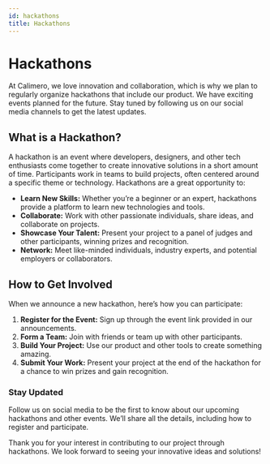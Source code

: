 ```yaml
---
id: hackathons
title: Hackathons
---
```


# Hackathons

At Calimero, we love innovation and collaboration, which is why we plan to regularly organize hackathons that include our product. We have exciting events planned for the future. Stay tuned by following us on our social media channels to get the latest updates.

## What is a Hackathon?

A hackathon is an event where developers, designers, and other tech enthusiasts come together to create innovative solutions in a short amount of time. Participants work in teams to build projects, often centered around a specific theme or technology. Hackathons are a great opportunity to:

- **Learn New Skills:** Whether you’re a beginner or an expert, hackathons provide a platform to learn new technologies and tools.
- **Collaborate:** Work with other passionate individuals, share ideas, and collaborate on projects.
- **Showcase Your Talent:** Present your project to a panel of judges and other participants, winning prizes and recognition.
- **Network:** Meet like-minded individuals, industry experts, and potential employers or collaborators.

## How to Get Involved

When we announce a new hackathon, here’s how you can participate:

1. **Register for the Event:** Sign up through the event link provided in our announcements.
2. **Form a Team:** Join with friends or team up with other participants.
3. **Build Your Project:** Use our product and other tools to create something amazing.
4. **Submit Your Work:** Present your project at the end of the hackathon for a chance to win prizes and gain recognition.

### Stay Updated

Follow us on social media to be the first to know about our upcoming hackathons and other events. We’ll share all the details, including how to register and participate.

Thank you for your interest in contributing to our project through hackathons. We look forward to seeing your innovative ideas and solutions!